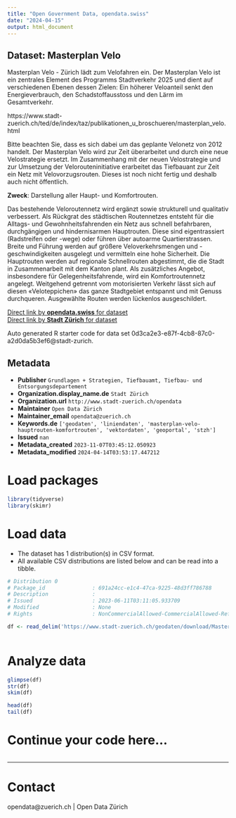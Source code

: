 ```yaml
---
title: "Open Government Data, opendata.swiss"
date: "2024-04-15"
output: html_document
---
```


## Dataset: Masterplan Velo

Masterplan Velo - Zürich lädt zum Velofahren ein. Der Masterplan Velo ist ein zentrales Element des Programms Stadtverkehr 2025 und dient auf verschiedenen Ebenen dessen Zielen: Ein höherer Veloanteil senkt den Energieverbrauch, den Schadstoffausstoss und den Lärm im Gesamtverkehr.

https://www.stadt-zuerich.ch/ted/de/index/taz/publikationen_u_broschueren/masterplan_velo.html

Bitte beachten Sie, dass es sich dabei um das geplante Velonetz von 2012 handelt. Der Masterplan Velo wird zur Zeit überarbeitet und durch eine neue Velostrategie ersetzt. Im Zusammenhang mit der neuen Velostrategie und zur Umsetzung der Velorouteninitiative erarbeitet das Tiefbauant zur Zeit ein Netz mit Velovorzugsrouten. Dieses ist noch nicht fertig und deshalb auch nicht öffentlich.

**Zweck**: Darstellung aller Haupt- und Komfortrouten.

Das bestehende Veloroutennetz wird ergänzt sowie strukturell und qualitativ verbessert. Als Rückgrat des städtischen Routennetzes entsteht für die Alltags- und Gewohnheitsfahrenden ein Netz aus schnell befahrbaren, durchgängigen und hindernisarmen Hauptrouten. Diese sind eigentrassiert (Radstreifen oder -wege) oder führen über autoarme Quartierstrassen. Breite und Führung werden auf größere Veloverkehrsmengen und -geschwindigkeiten ausgelegt und vermitteln eine hohe Sicherheit. Die Hauptrouten werden auf regionale Schnellrouten abgestimmt, die die Stadt in Zusammenarbeit mit dem Kanton plant. Als zusätzliches Angebot, insbesondere für Gelegenheitsfahrende, wird ein Komfortroutennetz angelegt. Weitgehend getrennt vom motorisierten Verkehr lässt sich auf diesen «Veloteppichen» das ganze Stadtgebiet entspannt und mit Genuss durchqueren. Ausgewählte Routen werden lückenlos ausgeschildert.

[Direct link by **opendata.swiss** for dataset](https://opendata.swiss/de/dataset/masterplan-velo)<br>
[Direct link by **Stadt Zürich** for dataset](https://data.stadt-zuerich.ch/dataset/geo_masterplan_velo)

Auto generated R starter code for data set 0d3ca2e3-e87f-4cb8-87c0-a2d0da5b3ef6@stadt-zurich.

## Metadata

- **Publisher** `Grundlagen + Strategien, Tiefbauamt, Tiefbau- und Entsorgungsdepartement`
- **Organization.display_name.de** `Stadt Zürich`
- **Organization.url** `http://www.stadt-zuerich.ch/opendata`
- **Maintainer** `Open Data Zürich`
- **Maintainer_email** `opendata@zuerich.ch`
- **Keywords.de** `['geodaten', 'liniendaten', 'masterplan-velo-hauptrouten-komfortrouten', 'vektordaten', 'geoportal', 'stzh']`
- **Issued** `nan`
- **Metadata_created** `2023-11-07T03:45:12.050923`
- **Metadata_modified** `2024-04-14T03:53:17.447212`


# Load packages

```r

library(tidyverse)
library(skimr)

```

# Load data

-   The dataset has 1 distribution(s) in CSV format.
-   All available CSV distributions are listed below and can be read into a tibble.

```r

# Distribution 0
# Package_id               : 691a24cc-e1c4-47ca-9225-48d3ff786788
# Description              : 
# Issued                   : 2023-06-11T03:11:05.933709
# Modified                 : None
# Rights                   : NonCommercialAllowed-CommercialAllowed-ReferenceNotRequired

df <- read_delim('https://www.stadt-zuerich.ch/geodaten/download/Masterplan_Velo?format=10008')



```

# Analyze data

```r

glimpse(df)
str(df)
skim(df)

head(df)
tail(df)

```

# Continue your code here...

```r

```

------------------------------------------------------------------------

# Contact

opendata@zuerich.ch | Open Data Zürich
